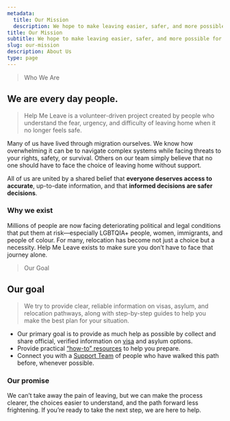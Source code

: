 ```yaml
---
metadata:
  title: Our Mission
  description: We hope to make leaving easier, safer, and more possible for those who need it most.
title: Our Mission
subtitle: We hope to make leaving easier, safer, and more possible for those who need it most. 
slug: our-mission
description: About Us
type: page
---
```


> Who We Are
## We are every day people.
> Help Me Leave is a volunteer-driven project created by people who understand the fear, urgency, and difficulty of leaving home when it no longer feels safe.

Many of us have lived through migration ourselves. We know how overwhelming it can be to navigate complex systems while facing threats to your rights, safety, or survival. Others on our team simply believe that no one should have to face the choice of leaving home without support.

All of us are united by a shared belief that **everyone deserves access to accurate**, up-to-date information, and that **informed decisions are safer decisions**.

### Why we exist
Millions of people are now facing deteriorating political and legal conditions that put them at risk—especially LGBTQIA+ people, women, immigrants, and people of colour. For many, relocation has become not just a choice but a necessity. Help Me Leave exists to make sure you don’t have to face that journey alone.

> Our Goal
## Our goal 
> We try to provide clear, reliable information on visas, asylum, and relocation pathways, along with step-by-step guides to help you make the best plan for your situation.

- Our primary goal is to provide as much help as possible by collect and share official, verified information on [visa](/explorer) and asylum options.
- Provide practical [“how-to” resources](/guides-resources) to help you prepare.
- Connect you with a [Support Team](/support) of people who have walked this path before, whenever possible.


### Our promise
We can’t take away the pain of leaving, but we can make the process clearer, the choices easier to understand, and the path forward less frightening. If you’re ready to take the next step, we are here to help.

